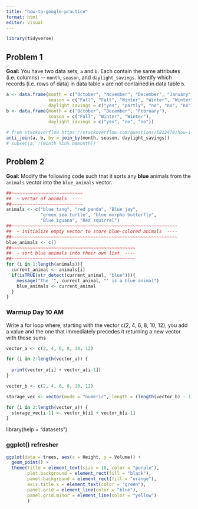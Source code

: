 ```yaml
---
title: "how-to-google-practice"
format: html
editor: visual
---
```


```r
library(tidyverse)

```

## Problem 1

**Goal:** You have two data sets, `a` and `b`. Each contain the same attributes (i.e. columns) \-- `month`, `season`, and `daylight_savings`. Identify which records (i.e. rows of data) in data table `a` are not contained in data table `b`.

```r
a <- data.frame(month = c("October", "November", "December", "January", "February"),
                season = c("Fall", "Fall", "Winter", "Winter", "Winter"),
                daylight_savings = c("yes", "partly", "no", "no", "no"))
b <- data.frame(month = c("October", "December", "February"),
                season = c("Fall", "Winter", "Winter"),
                daylight_savings = c("yes", "no", "no"))

# from stackoverflow https://stackoverflow.com/questions/5812478/how-i-can-select-rows-from-a-dataframe-that-do-not-match
anti_join(a, b, by = join_by(month, season, daylight_savings))
# subset(a, !(month %in% b$month))
```

## Problem 2

**Goal:** Modify the following code such that it sorts any **blue** animals from the `animals` vector into the `blue_animals` vector.

```r
##~~~~~~~~~~~~~~~~~~~~~~~~~~~
##  ~ vector of animals  ----
##~~~~~~~~~~~~~~~~~~~~~~~~~~~
animals <- c("blue tang", "red panda", "Blue jay",
             "green sea turtle", "blue morpho butterfly", 
             "Blue iguana", "Red squirrel")
##~~~~~~~~~~~~~~~~~~~~~~~~~~~~~~~~~~~~~~~~~~~~~~~~~~~~~~~~~~~~~~~
##  ~ initialize empty vector to store blue-colored animals  ----
##~~~~~~~~~~~~~~~~~~~~~~~~~~~~~~~~~~~~~~~~~~~~~~~~~~~~~~~~~~~~~~~
blue_animals <- c()
##~~~~~~~~~~~~~~~~~~~~~~~~~~~~~~~~~~~~~~~~~~~~~~~
##  ~ sort blue animals into their own list  ----
##~~~~~~~~~~~~~~~~~~~~~~~~~~~~~~~~~~~~~~~~~~~~~~~
for (i in 1:length(animals)){
  current_animal <- animals[i]
  if(isTRUE(str_detect(current_animal, "blue"))){
    message("The '", current_animal, "' is a blue animal")
    blue_animals <- current_animal
  }
}
```

### Warmup Day 10 AM 

Write a for loop where, starting with the vector c(2, 4, 6, 8, 10, 12), you add a value and the one that immediately precedes it returning a new vector with those sums

```r
vector_a <- c(2, 4, 6, 8, 10, 12)

for (i in 2:length(vector_a)) {
 
  print(vector_a[i] + vector_a[i-1])
}
```

```r
vector_b <- c(2, 4, 6, 8, 10, 12)

storage_vec <- vector(mode = "numeric", length = (length(vector_b) - 1))

for (i in 2:length(vector_a)) {
  storage_vec[i-1] <- vector_b[i] + vector_b[i-1]
}
```

library(help = "datasets")

### ggplot() refresher

```r
ggplot(data = trees, aes(x = Height, y = Volume)) +
  geom_point() +
  theme(title = element_text(size = 18, color = "purple"),
        plot.background = element_rect(fill = "black"),
        panel.background = element_rect(fill = "orange"),
        axis.title.x = element_text(color = "green"),
        panel.grid = element_line(color = "blue"),
        panel.grid.minor = element_line(color = "yellow")
        )

```
